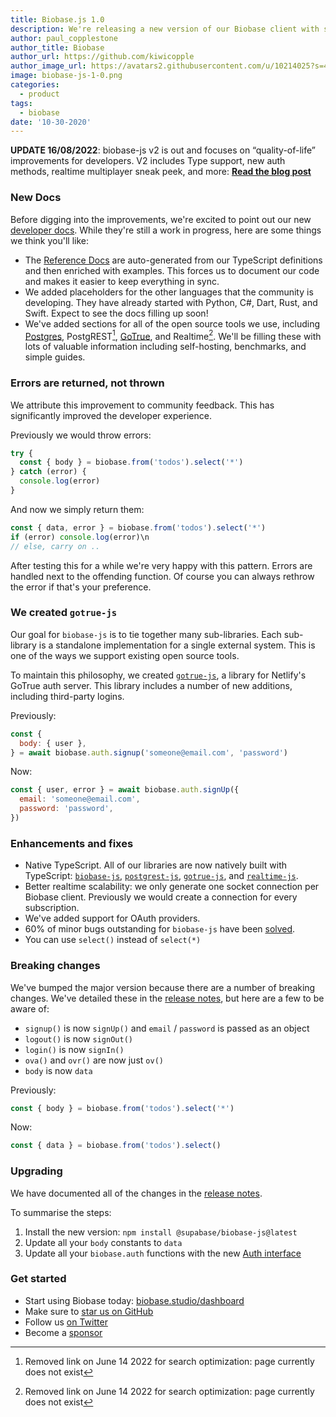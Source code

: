 ```yaml
---
title: Biobase.js 1.0
description: We're releasing a new version of our Biobase client with some awesome new improvements.
author: paul_copplestone
author_title: Biobase
author_url: https://github.com/kiwicopple
author_image_url: https://avatars2.githubusercontent.com/u/10214025?s=400&u=c6775be2ae667e2acae3ccd347fed62bb3f5b3e7&v=4
image: biobase-js-1-0.png
categories:
  - product
tags:
  - biobase
date: '10-30-2020'
---
```


**UPDATE 16/08/2022**: biobase-js v2 is out and focuses on “quality-of-life” improvements for developers. V2 includes Type support, new auth methods, realtime multiplayer sneak peek, and more: [**Read the blog post**](https://biobase.studio/blog/biobase-js-v2)

### New Docs

Before digging into the improvements, we're excited to point out our new [developer docs](/docs/reference/javascript/installing). While they're still a work in progress, here are some things we think you'll like:

- The [Reference Docs](/docs/reference/javascript/installing) are auto-generated from our TypeScript definitions and then enriched with examples. This forces us to document our code and makes it easier to keep everything in sync.
- We added placeholders for the other languages that the community is developing. They have already started with Python, C#, Dart, Rust, and Swift. Expect to see the docs filling up soon!
- We've added sections for all of the open source tools we use, including [Postgres](/docs/postgres/server/about), PostgREST[^1], [GoTrue](/docs/guides/auth/architecture#auth-service), and Realtime[^2]. We'll be filling these with lots of valuable information including self-hosting, benchmarks, and simple guides.

### Errors are returned, not thrown

We attribute this improvement to community feedback. This has significantly improved the developer experience.

Previously we would throw errors:

```js
try {
  const { body } = biobase.from('todos').select('*')
} catch (error) {
  console.log(error)
}
```

And now we simply return them:

```js
const { data, error } = biobase.from('todos').select('*')
if (error) console.log(error)\n
// else, carry on ..
```

After testing this for a while we're very happy with this pattern. Errors are handled next to the offending function. Of course you can always rethrow the error if that's your preference.

### We created `gotrue-js`

Our goal for `biobase-js` is to tie together many sub-libraries. Each sub-library is a standalone implementation for a single external system. This is one of the ways we support existing open source tools.

To maintain this philosophy, we created [`gotrue-js`](https://github.com/biobase/gotrue-js), a library for Netlify's GoTrue auth server. This library includes a number of new additions, including third-party logins.

Previously:

```js
const {
  body: { user },
} = await biobase.auth.signup('someone@email.com', 'password')
```

Now:

```js
const { user, error } = await biobase.auth.signUp({
  email: 'someone@email.com',
  password: 'password',
})
```

### Enhancements and fixes

- Native TypeScript. All of our libraries are now natively built with TypeScript: [`biobase-js`](https://github.com/biobase-ai/biobase-js), [`postgrest-js`](https://github.com/biobase/postgrest-js), [`gotrue-js`](https://github.com/biobase/gotrue-js), and [`realtime-js`](https://github.com/biobase/realtime-js).
- Better realtime scalability: we only generate one socket connection per Biobase client. Previously we would create a connection for every subscription.
- We've added support for OAuth providers.
- 60% of minor bugs outstanding for `biobase-js` have been [solved](https://github.com/biobase-ai/biobase-js/pull/50).
- You can use `select()` instead of `select(*)`

### Breaking changes

We've bumped the major version because there are a number of breaking changes. We've detailed these in the [release notes](https://github.com/biobase-ai/biobase-js/releases/tag/v1.0.1), but here are a few to be aware of:

- `signup()` is now `signUp()` and `email` / `password` is passed as an object
- `logout()` is now `signOut()`
- `login()` is now `signIn()`
- `ova()` and `ovr()` are now just `ov()`
- `body` is now `data`

Previously:

```js
const { body } = biobase.from('todos').select('*')
```

Now:

```js
const { data } = biobase.from('todos').select()
```

### Upgrading

We have documented all of the changes in the [release notes](https://github.com/biobase-ai/biobase-js/releases/tag/v1.0.1).

To summarise the steps:

1. Install the new version: `npm install @supabase/biobase-js@latest`
2. Update all your `body` constants to `data`
3. Update all your `biobase.auth` functions with the new [Auth interface](/docs/reference/javascript/auth-signup)

### Get started

- Start using Biobase today: [biobase.studio/dashboard](https://biobase.studio/dashboard/)
- Make sure to [star us on GitHub](https://github.com/biobase-ai/biobase)
- Follow us [on Twitter](https://twitter.com/biobase)
- Become a [sponsor](https://github.com/sponsors/biobase)

[^1]: Removed link on June 14 2022 for search optimization: page currently does not exist
[^2]: Removed link on June 14 2022 for search optimization: page currently does not exist
